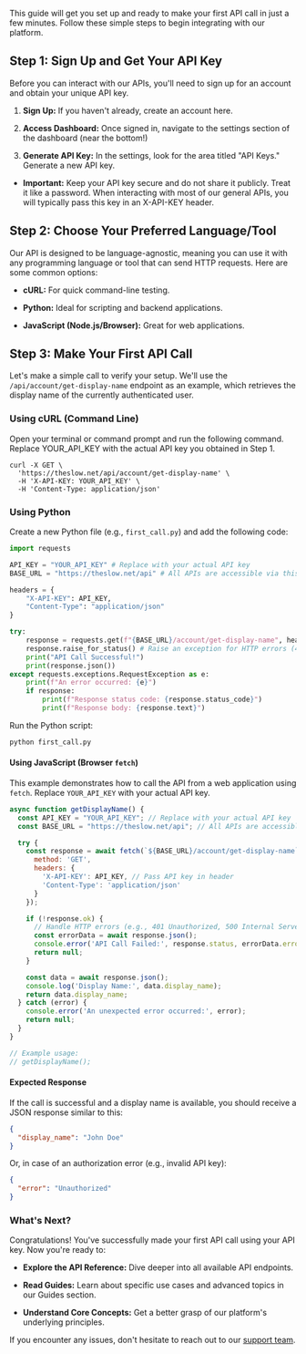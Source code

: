 This guide will get you set up and ready to make your first API call in just a few minutes. Follow these simple steps to begin integrating with our platform.

## Step 1: Sign Up and Get Your API Key

Before you can interact with our APIs, you'll need to sign up for an account and obtain your unique API key.

1. **Sign Up:** If you haven't already, create an account here.

2. **Access Dashboard:** Once signed in, navigate to the settings section of the dashboard (near the bottom!)

3. **Generate API Key:** In the settings, look for the area titled "API Keys." Generate a new API key.

- **Important:** Keep your API key secure and do not share it publicly. Treat it like a password. When interacting with most of our general APIs, you will typically pass this key in an X-API-KEY header.

## Step 2: Choose Your Preferred Language/Tool
Our API is designed to be language-agnostic, meaning you can use it with any programming language or tool that can send HTTP requests. Here are some common options:

- **cURL:** For quick command-line testing.

- **Python:** Ideal for scripting and backend applications.

- **JavaScript (Node.js/Browser):** Great for web applications.

## Step 3: Make Your First API Call
Let's make a simple call to verify your setup. We'll use the ``/api/account/get-display-name`` endpoint as an example, which retrieves the display name of the currently authenticated user.

### Using cURL (Command Line)
Open your terminal or command prompt and run the following command. Replace YOUR_API_KEY with the actual API key you obtained in Step 1.
```
curl -X GET \
  'https://theslow.net/api/account/get-display-name' \
  -H 'X-API-KEY: YOUR_API_KEY' \
  -H 'Content-Type: application/json'
```

### Using Python
Create a new Python file (e.g., ``first_call.py``) and add the following code:
```python
import requests

API_KEY = "YOUR_API_KEY" # Replace with your actual API key
BASE_URL = "https://theslow.net/api" # All APIs are accessible via this base URL

headers = {
    "X-API-KEY": API_KEY,
    "Content-Type": "application/json"
}

try:
    response = requests.get(f"{BASE_URL}/account/get-display-name", headers=headers)
    response.raise_for_status() # Raise an exception for HTTP errors (4xx or 5xx)
    print("API Call Successful!")
    print(response.json())
except requests.exceptions.RequestException as e:
    print(f"An error occurred: {e}")
    if response:
        print(f"Response status code: {response.status_code}")
        print(f"Response body: {response.text}")
```
Run the Python script:
```bash
python first_call.py
```

#### Using JavaScript (Browser ``fetch``)
This example demonstrates how to call the API from a web application using ``fetch``. Replace ``YOUR_API_KEY`` with your actual API key.
```js
async function getDisplayName() {
  const API_KEY = "YOUR_API_KEY"; // Replace with your actual API key
  const BASE_URL = "https://theslow.net/api"; // All APIs are accessible via this base URL

  try {
    const response = await fetch(`${BASE_URL}/account/get-display-name`, {
      method: 'GET',
      headers: {
        'X-API-KEY': API_KEY, // Pass API key in header
        'Content-Type': 'application/json'
      }
    });

    if (!response.ok) {
      // Handle HTTP errors (e.g., 401 Unauthorized, 500 Internal Server Error)
      const errorData = await response.json();
      console.error('API Call Failed:', response.status, errorData.error);
      return null;
    }

    const data = await response.json();
    console.log('Display Name:', data.display_name);
    return data.display_name;
  } catch (error) {
    console.error('An unexpected error occurred:', error);
    return null;
  }
}

// Example usage:
// getDisplayName();
```

#### Expected Response
If the call is successful and a display name is available, you should receive a JSON response similar to this:
```json
{
  "display_name": "John Doe"
}
```
Or, in case of an authorization error (e.g., invalid API key):
```json
{
  "error": "Unauthorized"
}
```
### What's Next?

Congratulations! You've successfully made your first API call using your API key. Now you're ready to:

- **Explore the API Reference:** Dive deeper into all available API endpoints.

- **Read Guides:** Learn about specific use cases and advanced topics in our Guides section.

- **Understand Core Concepts:** Get a better grasp of our platform's underlying principles.

If you encounter any issues, don't hesitate to reach out to our [support team](https://theslow.net/dashboard#support).